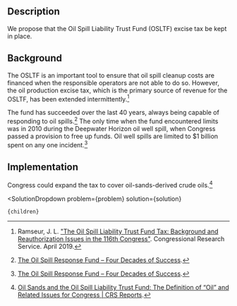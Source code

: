 

## Description

 We propose that the Oil Spill Liability Trust Fund (OSLTF) excise tax be kept in place.

## Background 

The OSLTF is an important tool to ensure that oil spill cleanup costs are financed when the responsible operators are not able to do so. However, the oil production excise tax, which is the primary source of revenue for the OSLTF, has been extended intermittently.[^"1"] 

The fund has succeeded over the last 40 years, always being capable of responding to oil spills.[^"2"] The only time when the fund encountered limits was in 2010 during the Deepwater Horizon oil well spill, when Congress passed a provision to free up funds. Oil well spills are limited to $1 billion spent on any one incident.[^"2"]


## Implementation

Congress could expand the tax to  cover oil-sands-derived crude oils.[^"3"]


[^"1"]: Ramseur, J. L. ["The Oil Spill Liability Trust Fund Tax: Background and Reauthorization Issues in the 116th Congress"](https://crsreports.congress.gov/product/details?prodcode=IF11160). Congressional Research Service. April 2019.

[^"2"]:  [The Oil Spill Response Fund – Four Decades of Success](https://meridian.allenpress.com/iosc/article/2014/1/2146/198375/The-Oil-Spill-Response-Fund-Four-Decades-of).
[^"3"]:  [Oil Sands and the Oil Spill Liability Trust Fund: The Definition of “Oil” and Related Issues for Congress | CRS Reports](https://crsreports.congress.gov/product/pdf/R/R43128).

  <SolutionDropdown 
    problem={problem} 
    solution={solution}
  >
    {children}
  </SolutionDropdown>
